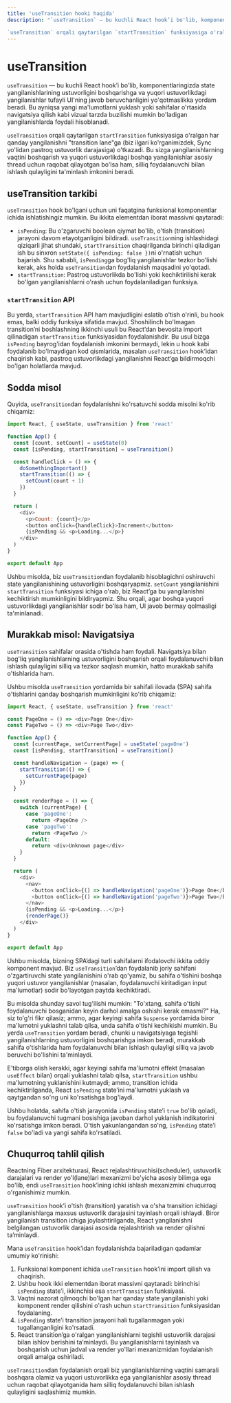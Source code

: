 ```yaml
---
title: 'useTransition hooki haqida'
description: "`useTransition` — bu kuchli React hook’i bo'lib, komponentlaringizda state yangilanishlarining ustuvorligini boshqarishga va yuqori ustuvorlikdagi yangilanishlar tufayli UI'ning javob beruvchanligini yo'qotmaslikka yordam beradi. Bu ayniqsa yangi ma'lumotlarni yuklash yoki sahifalar o'rtasida navigatsiya qilish kabi vizual tarzda buzilishi mumkin bo'ladigan yangilanishlarda foydali hisoblanadi.

`useTransition` orqali qaytarilgan `startTransition` funksiyasiga o'ralgan har qanday yangilanishni "transition lane"ga (biz ilgari ko'rganimizdek, Sync yo'lidan pastroq ustuvorlik darajasiga) o'tkazadi. Bu sizga yangilanishlarning vaqtini boshqarish va yuqori ustuvorlikdagi boshqa yangilanishlar asosiy thread uchun raqobat qilayotgan bo'lsa ham, silliq foydalanuvchi bilan ishlash qulayligini ta'minlash imkonini beradi."
---
```


# useTransition

`useTransition` — bu kuchli React hook’i bo'lib, komponentlaringizda state yangilanishlarining ustuvorligini boshqarishga va yuqori ustuvorlikdagi yangilanishlar tufayli UI'ning javob beruvchanligini yo'qotmaslikka yordam beradi. Bu ayniqsa yangi ma'lumotlarni yuklash yoki sahifalar o'rtasida navigatsiya qilish kabi vizual tarzda buzilishi mumkin bo'ladigan yangilanishlarda foydali hisoblanadi.

`useTransition` orqali qaytarilgan `startTransition` funksiyasiga o'ralgan har qanday yangilanishni "transition lane"ga (biz ilgari ko'rganimizdek, Sync yo'lidan pastroq ustuvorlik darajasiga) o'tkazadi. Bu sizga yangilanishlarning vaqtini boshqarish va yuqori ustuvorlikdagi boshqa yangilanishlar asosiy thread uchun raqobat qilayotgan bo'lsa ham, silliq foydalanuvchi bilan ishlash qulayligini ta'minlash imkonini beradi.

## useTransition tarkibi

`useTransition` hook bo'lgani uchun uni faqatgina funksional komponentlar ichida ishlatishingiz mumkin. Bu ikkita elementdan iborat massivni qaytaradi:

- `isPending`: Bu o'zgaruvchi boolean qiymat bo'lib, o'tish (transition) jarayoni davom etayotganligini bildiradi. `useTransition`ning ishlashidagi qiziqarli jihat shundaki, `startTransition` chaqirilganda birinchi qiladigan ish bu sinxron `setState({ isPending: false })`ni o'rnatish uchun bajarish. Shu sababli, `isPending`ga bog'liq yangilanishlar tezkor bo'lishi kerak, aks holda `useTransition`dan foydalanish maqsadini yo'qotadi.
- `startTransition`: Pastroq ustuvorlikda bo'lishi yoki kechiktirilishi kerak bo'lgan yangilanishlarni o'rash uchun foydalaniladigan funksiya.

### `startTransition` API

Bu yerda, `startTransition` API ham mavjudligini eslatib o'tish o'rinli, bu hook emas, balki oddiy funksiya sifatida mavjud. Shoshilinch bo'lmagan transition’ni boshlashning ikkinchi usuli bu React’dan bevosita import qilinadigan `startTransition` funksiyasidan foydalanishdir. Bu usul bizga `isPending` bayrog'idan foydalanish imkonini bermaydi, lekin u hook kabi foydalanib bo'lmaydigan kod qismlarida, masalan `useTransition` hook’idan chaqirish kabi, pastroq ustuvorlikdagi yangilanishni React’ga bildirmoqchi bo'lgan holatlarda mavjud.

## Sodda misol

Quyida, `useTransition`dan foydalanishni ko'rsatuvchi sodda misolni ko'rib chiqamiz:

```js copy
import React, { useState, useTransition } from 'react'

function App() {
  const [count, setCount] = useState(0)
  const [isPending, startTransition] = useTransition()

  const handleClick = () => {
    doSomethingImportant()
    startTransition(() => {
      setCount(count + 1)
    })
  }

  return (
    <div>
      <p>Count: {count}</p>
      <button onClick={handleClick}>Increment</button>
      {isPending && <p>Loading...</p>}
    </div>
  )
}

export default App
```

Ushbu misolda, biz `useTransition`dan foydalanib hisoblagichni oshiruvchi state yangilanishining ustuvorligini boshqaryapmiz. `setCount` yangilanishini `startTransition` funksiyasi ichiga o'rab, biz React’ga bu yangilanishni kechiktirish mumkinligini bildiryapmiz. Shu orqali, agar boshqa yuqori ustuvorlikdagi yangilanishlar sodir bo'lsa ham, UI javob bermay qolmasligi ta'minlanadi.

## Murakkab misol: Navigatsiya

`useTransition` sahifalar orasida o'tishda ham foydali. Navigatsiya bilan bog'liq yangilanishlarning ustuvorligini boshqarish orqali foydalanuvchi bilan ishlash qulayligini silliq va tezkor saqlash mumkin, hatto murakkab sahifa o'tishlarida ham.

Ushbu misolda `useTransition` yordamida bir sahifali ilovada (SPA) sahifa o'tishlarini qanday boshqarish mumkinligini ko'rib chiqamiz:

```js copy
import React, { useState, useTransition } from 'react'

const PageOne = () => <div>Page One</div>
const PageTwo = () => <div>Page Two</div>

function App() {
  const [currentPage, setCurrentPage] = useState('pageOne')
  const [isPending, startTransition] = useTransition()

  const handleNavigation = (page) => {
    startTransition(() => {
      setCurrentPage(page)
    })
  }

  const renderPage = () => {
    switch (currentPage) {
      case 'pageOne':
        return <PageOne />
      case 'pageTwo':
        return <PageTwo />
      default:
        return <div>Unknown page</div>
    }
  }

  return (
    <div>
      <nav>
        <button onClick={() => handleNavigation('pageOne')}>Page One</button>
        <button onClick={() => handleNavigation('pageTwo')}>Page Two</button>
      </nav>
      {isPending && <p>Loading...</p>}
      {renderPage()}
    </div>
  )
}

export default App
```

Ushbu misolda, bizning SPA’dagi turli sahifalarni ifodalovchi ikkita oddiy komponent mavjud. Biz `useTransition`’dan foydalanib joriy sahifani o'zgartiruvchi state yangilanishini o'rab qo'yamiz, bu sahifa o'tishini boshqa yuqori ustuvor yangilanishlar (masalan, foydalanuvchi kiritadigan input ma'lumotlar) sodir bo'layotgan paytda kechiktiradi.

Bu misolda shunday savol tug'ilishi mumkin: "To'xtang, sahifa o'tishi foydalanuvchi bosganidan keyin darhol amalga oshishi kerak emasmi?" Ha, siz to'g'ri fikr qilasiz; ammo, agar keyingi sahifa `Suspense` yordamida biror ma'lumotni yuklashni talab qilsa, unda sahifa o'tishi kechikishi mumkin. Bu yerda `useTransition` yordam beradi, chunki u navigatsiyaga tegishli yangilanishlarning ustuvorligini boshqarishga imkon beradi, murakkab sahifa o'tishlarida ham foydalanuvchi bilan ishlash qulayligi silliq va javob beruvchi bo'lishini ta'minlaydi.

E'tiborga olish kerakki, agar keyingi sahifa ma'lumotni effekt (masalan `useEffect` bilan) orqali yuklashni talab qilsa, `startTransition` ushbu ma'lumotning yuklanishini kutmaydi; ammo, transition ichida kechiktirilganda, React `isPending` state’ini ma'lumotni yuklash va qaytgandan so'ng uni ko'rsatishga bog'laydi.

Ushbu holatda, sahifa o'tish jarayonida `isPending` state’i `true` bo'lib qoladi, bu foydalanuvchi tugmani bosishiga javoban darhol yuklanish indikatorini ko'rsatishga imkon beradi. O'tish yakunlangandan so'ng, `isPending` state’i `false` bo'ladi va yangi sahifa ko'rsatiladi.

## Chuqurroq tahlil qilish

Reactning Fiber arxitekturasi, React rejalashtiruvchisi(scheduler), ustuvorlik darajalari va render yo'l(lane)lari mexanizmi bo'yicha asosiy bilimga ega bo'lib, endi `useTransition` hook’ining ichki ishlash mexanizmini chuqurroq o'rganishimiz mumkin.

`useTransition` hook’i o'tish (transition) yaratish va o'sha transition ichidagi yangilanishlarga maxsus ustuvorlik darajasini tayinlash orqali ishlaydi. Biror yangilanish transition ichiga joylashtirilganda, React yangilanishni belgilangan ustuvorlik darajasi asosida rejalashtirish va render qilishni ta’minlaydi.

Mana `useTransition` hook’idan foydalanishda bajariladigan qadamlar umumiy ko'rinishi:

1. Funksional komponent ichida `useTransition` hook’ini import qilish va chaqirish.
2. Ushbu hook ikki elementdan iborat massivni qaytaradi: birinchisi `isPending` state’i, ikkinchisi esa `startTransition` funksiyasi.
3. Vaqtni nazorat qilmoqchi bo'lgan har qanday state yangilanishi yoki komponent render qilishini o'rash uchun `startTransition` funksiyasidan foydalaning.
4. `isPending` state’i transition jarayoni hali tugallanmagan yoki tugallanganligini ko'rsatadi.
5. React transition’ga o'ralgan yangilanishlarni tegishli ustuvorlik darajasi bilan ishlov berishini ta’minlaydi. Bu yangilanishlarni tayinlash va boshqarish uchun jadval va render yo'llari mexanizmidan foydalanish orqali amalga oshiriladi.

`useTransition`dan foydalanish orqali biz yangilanishlarning vaqtini samarali boshqara olamiz va yuqori ustuvorlikka ega yangilanishlar asosiy thread uchun raqobat qilayotganida ham silliq foydalanuvchi bilan ishlash qulayligini saqlashimiz mumkin.
